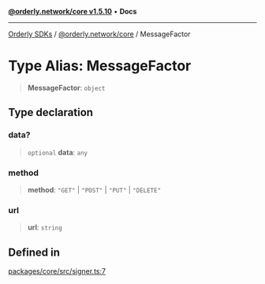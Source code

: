 [**@orderly.network/core v1.5.10**](/sdks/tech-doc/@orderly.network/core/README) • **Docs**

***

[Orderly SDKs](/sdks/tech-doc/packages) / [@orderly.network/core](/sdks/tech-doc/@orderly.network/core/README) / MessageFactor

# Type Alias: MessageFactor

> **MessageFactor**: `object`

## Type declaration

### data?

> `optional` **data**: `any`

### method

> **method**: `"GET"` \| `"POST"` \| `"PUT"` \| `"DELETE"`

### url

> **url**: `string`

## Defined in

[packages/core/src/signer.ts:7](https://github.com/OrderlyNetwork/js-sdk/blob/554ae704783e3b83c40bb234a899e8f02987d9b6/packages/core/src/signer.ts#L7)
